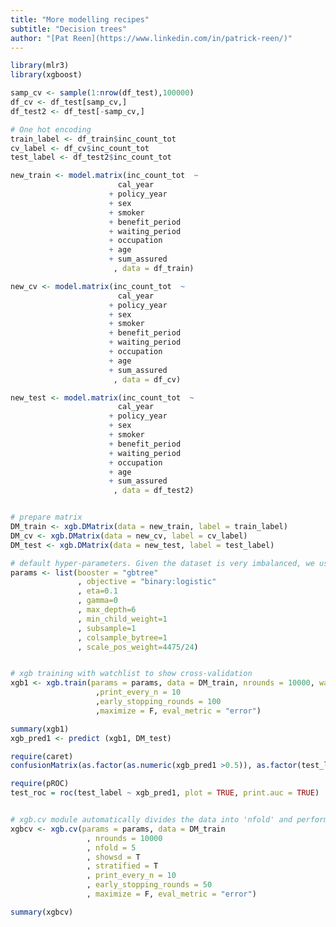 ```yaml
---
title: "More modelling recipes"
subtitle: "Decision trees"
author: "[Pat Reen](https://www.linkedin.com/in/patrick-reen/)"
---
```


```r
library(mlr3)
library(xgboost)

samp_cv <- sample(1:nrow(df_test),100000)
df_cv <- df_test[samp_cv,]
df_test2 <- df_test[-samp_cv,]

# One hot encoding
train_label <- df_train$inc_count_tot
cv_label <- df_cv$inc_count_tot
test_label <- df_test2$inc_count_tot

new_train <- model.matrix(inc_count_tot  ~ 
                        cal_year
                      + policy_year
                      + sex                           
                      + smoker
                      + benefit_period
                      + waiting_period
                      + occupation
                      + age          
                      + sum_assured             
                       , data = df_train)

new_cv <- model.matrix(inc_count_tot  ~ 
                        cal_year
                      + policy_year
                      + sex                           
                      + smoker
                      + benefit_period
                      + waiting_period
                      + occupation
                      + age          
                      + sum_assured             
                       , data = df_cv)

new_test <- model.matrix(inc_count_tot  ~ 
                        cal_year
                      + policy_year
                      + sex                           
                      + smoker
                      + benefit_period
                      + waiting_period
                      + occupation
                      + age          
                      + sum_assured             
                       , data = df_test2)


# prepare matrix 
DM_train <- xgb.DMatrix(data = new_train, label = train_label) 
DM_cv <- xgb.DMatrix(data = new_cv, label = cv_label)
DM_test <- xgb.DMatrix(data = new_test, label = test_label)

# default hyper-parameters. Given the dataset is very imbalanced, we use 'scale_pos_weight' to re-balance it which is the number of negative observations (i.e. "0") over the number of positive observations (i.e. "1").
params <- list(booster = "gbtree"
               , objective = "binary:logistic"
               , eta=0.1
               , gamma=0
               , max_depth=6
               , min_child_weight=1
               , subsample=1
               , colsample_bytree=1
               , scale_pos_weight=4475/24)


# xgb training with watchlist to show cross-validation
xgb1 <- xgb.train(params = params, data = DM_train, nrounds = 10000, watchlist = list(train=DM_train, val=DM_cv)
                   ,print_every_n = 10
                   ,early_stopping_rounds = 100
                   ,maximize = F, eval_metric = "error")

summary(xgb1)
xgb_pred1 <- predict (xgb1, DM_test)

require(caret)
confusionMatrix(as.factor(as.numeric(xgb_pred1 >0.5)), as.factor(test_label))

require(pROC)
test_roc = roc(test_label ~ xgb_pred1, plot = TRUE, print.auc = TRUE)


# xgb.cv module automatically divides the data into 'nfold' and performs cross-validation, thus to reduce over-fitting
xgbcv <- xgb.cv(params = params, data = DM_train
                 , nrounds = 10000
                 , nfold = 5
                 , showsd = T
                 , stratified = T
                 , print_every_n = 10
                 , early_stopping_rounds = 50
                 , maximize = F, eval_metric = "error")

summary(xgbcv)
```
